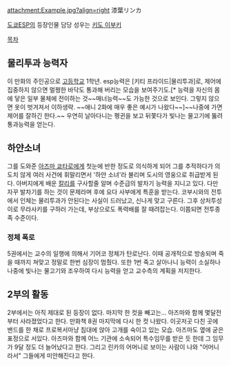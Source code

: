 attachment:Example.jpg?align=right
漆葉リンカ

[[도쿄ESP]]의 등장인물
담당 성우는 [[키도 이부키]]

[[목차]]
== 물리투과 능력자 ==
이 만화의 주인공으로 [[고등학교]] 1학년. 
esp능력은 [키티 프라이드|물리투과]로, 제어에 집중하지 않으면 멀쩡한 바닥도 통과해 버리는 모습을 보여주기도.[* 능력을 자신의 몸에 닿은 일부 물체에 전이하는 것~~매너능력~~도 가능한 것으로 보인다. 그렇지 않으면 옷이 벗겨져서 이하생략. ~~애니 2화에 매우 좋은 예시가 나왔다~~]~~나중에 가면 제어를 잘하긴 한다.~~ 우연히 날아다니는 펭귄을 보고 뒤쫓다가 빛나는 물고기에 뚫려 통과능력을 얻는다. 
== 하얀소녀 ==
그를 도와준 [[아즈마 쿄타로]]에게 첫눈에 반한 정도로 의식하게 되어 그를 추적하다가 의도치 않게 여러 사건에 휘말리면서 '하얀 소녀'라 불리며 도시의 영웅으로 취급받게 된다. 아버지에게 배운 [[칼리]]를 구사할줄 알며 수준급의 발차기 능력을 지니고 있다. 다만 자꾸 발차기를 하는 것이 문제라며 후에 요다 사부에게 특훈을 받는다. 코부시와의 전투에서 인체는 물리투과가 안된다는 사실이 드러났고, 신나게 맞고 구른다. 그후 상처투성이로 무라사키를 구하러 가는데, 부상으로도 폭력배를 잘 때려잡는다. 이쯤되면 전투종족 수준이다.
=== 정체 폭로 ===
5권에서는 교수의 일행에 의해서 기어코 정체가 탄로난다. 이때 공개적으로 방송되며 죽을 때까지 쳐맞고 정말로 한번 심장이 멈췄다. 또한 1번 죽고 살아나니 능력이 소실하나 나중에 빛나는 물고기와 조우하여 다시 능력을 얻고 교수측의 계획을 저지한다.
== 2부의 활동 ==
2부에서는 아직 제대로 된 등장이 없다. 마지막 한 컷을 빼고는... 아즈마와 함께 몇달전부터 사라졌었다고 한다. 만화책 8권 마지막에 다시 한 컷 나왔다. 이곳저곳 다친 곳에 밴드를 한 채로 프로복서마냥 침대에 앉아 고개를 숙이고 있는 모습. 아즈마도 옆에 굳은 표정으로 서있다. 아즈마와 함께 어느 기관에 소속되어 특수임무를 받은 듯 한데 그 임무가 9달 정도 더 늘어났다고 한다. 그리고 린카의 어머니로 보이는 사람이 나와 "어머니라서" 그들에게 미안해진다고 한다.

